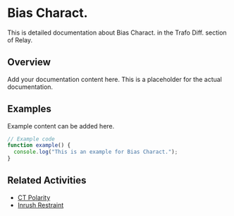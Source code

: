 # Bias Charact.

This is detailed documentation about Bias Charact. in the Trafo Diff. section of Relay.

## Overview

Add your documentation content here. This is a placeholder for the actual documentation.

## Examples

Example content can be added here.

```typescript
// Example code
function example() {
  console.log("This is an example for Bias Charact.");
}
```

## Related Activities

- [CT Polarity](/docs/relay/trafo-diff/ct-polarity)
- [Inrush Restraint](/docs/relay/trafo-diff/inrush-restraint)
